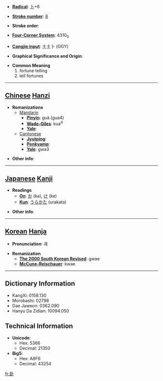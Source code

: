 * '''[[Wiktionary:Chinese radical index| Radical]]''': [[Wiktionary:Chinese radical index 卜|卜]]+6

* '''[[Wiktionary:Chinese total strokes index|Stroke number]]''': [[Wiktionary:Chinese total strokes index 8|8]]

* '''Stroke order''': 

* '''[[Wiktionary:Chinese four corner index|Four-Corner System]]''': 4310<sub>0</sub>

* '''[[Wiktionary:Chinese Cangjie index|Cangjie input]]''': 土土卜 (GGY)

* '''Graphical Significance and Origin''': 

* '''Common Meaning'''
*#fortune telling
*# tell fortunes


----

== [[Chinese]] [[Hanzi]] ==

* '''Romanizations'''
** [[Mandarin]]
*** '''[[Pinyin]]''': guà (gua4)
*** '''[[Wade-Giles]]''': kua<sup>4</sup>
*** '''[[Yale]]''': 
**[[Cantonese]]
***'''[[Jyutping]]''':
***'''[[Penkyamp]]''': 
***'''[[Yale]]''': gwa3

* '''Other info''': 

----

== [[Japanese]] [[Kanji]] ==

* '''Readings'''
** '''[[On]]''': [[か]] (ka), [[け]] (ke)
** '''[[Kun]]''': [[うらかた]] (urakata)

* '''Other info''':  

----

== [[Korean]] [[Hanja]] ==

* '''Pronunciation''': 괘

* '''Romanization'''
** '''[[The 2000 South Korean Revised Romanization|The 2000 South Korean Revised]]''': gwae
** '''[[McCune-Reischauer]]''': kwae

----

== Dictionary Information ==

* KangXi: 0158.130
* Morobashi: 02798
* Dae Jaweon: 0362.090
* Hanyu Da Zidian: 10094.050

== Technical Information ==

* '''Unicode''':
** Hex: 5366
** Decimal: 21350
* '''Big5''':
** Hex: A8F6
** Decimal: 43254

[[fr:卦]]